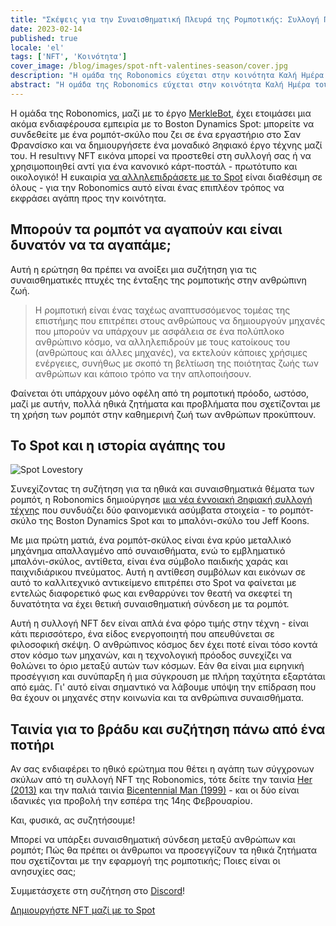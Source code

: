 ```yaml
---
title: "Σκέψεις για την Συναισθηματική Πλευρά της Ρομποτικής: Συλλογή Περιορισμένων NFT για την Ημέρα του Αγίου Βαλεντίνου"
date: 2023-02-14
published: true
locale: 'el'
tags: ['NFT', 'Κοινότητα']
cover_image: /blog/images/spot-nft-valentines-season/cover.jpg
description: "Η ομάδα της Robonomics εύχεται στην κοινότητα Καλή Ημέρα του Αγίου Βαλεντίνου! Σήμερα, έχουμε ακόμα έναν λόγο να μιλήσουμε για τα συναισθήματά μας, να εκφράσουμε αγάπη και ευγνωμοσύνη, να δώσουμε κάτι γλυκό και ευχάριστο στον ψυχοσύντροφό μας, φίλο - σε όποιον άλλο ο καρδιά μας επιθυμεί."
abstract: "Η ομάδα της Robonomics εύχεται στην κοινότητα Καλή Ημέρα του Αγίου Βαλεντίνου! Σήμερα, έχουμε ακόμα έναν λόγο να μιλήσουμε για τα συναισθήματά μας, να εκφράσουμε αγάπη και ευγνωμοσύνη, να δώσουμε κάτι γλυκό και ευχάριστο στον ψυχοσύντροφό μας, φίλο - σε όποιον άλλο ο καρδιά μας επιθυμεί."
---
```


Η ομάδα της Robonomics, μαζί με το έργο [MerkleBot](https://merklebot.com/), έχει ετοιμάσει μια ακόμα ενδιαφέρουσα εμπειρία με το Boston Dynamics Spot: μπορείτε να συνδεθείτε με ένα ρομπότ-σκύλο που ζει σε ένα εργαστήριο στο Σαν Φρανσίσκο και να δημιουργήσετε ένα μοναδικό Ϩηφιακό έργο τέχνης μαζί του. Η resulτινγ NFT εικόνα μπορεί να προστεθεί στη συλλογή σας ή να χρησιμοποιηθεί αντί για ένα κανονικό κάρτ-ποστάλ - πρωτότυπο και οικολογικό! Η ευκαιρία [να αλληλεπιδράσετε με το Spot](https://spot.merklebot.com/) είναι διαθέσιμη σε όλους - για την Robonomics αυτό είναι ένας επιπλέον τρόπος να εκφράσει αγάπη προς την κοινότητα.

## Μπορούν τα ρομπότ να αγαπούν και είναι δυνατόν να τα αγαπάμε;

Αυτή η ερώτηση θα πρέπει να ανοίξει μια συζήτηση για τις συναισθηματικές πτυχές της ένταξης της ρομποτικής στην ανθρώπινη ζωή.

> Η ρομποτική είναι ένας ταχέως αναπτυσσόμενος τομέας της επιστήμης που επιτρέπει στους ανθρώπους να δημιουργούν μηχανές που μπορούν να υπάρχουν με ασφάλεια σε ένα πολύπλοκο ανθρώπινο κόσμο, να αλληλεπιδρούν με τους κατοίκους του (ανθρώπους και άλλες μηχανές), να εκτελούν κάποιες χρήσιμες ενέργειες, συνήθως με σκοπό τη βελτίωση της ποιότητας ζωής των ανθρώπων και κάποιο τρόπο να την απλοποιήσουν.

Φαίνεται ότι υπάρχουν μόνο οφέλη από τη ρομποτική πρόοδο, ωστόσο, μαζί με αυτήν, πολλά ηθικά ζητήματα και προβλήματα που σχετίζονται με τη χρήση των ρομπότ στην καθημερινή ζωή των ανθρώπων προκύπτουν.

## Το Spot και η ιστορία αγάπης του

![Spot Lovestory](/blog/images/spot-nft-valentines-season/spot_lovestory.png)

Συνεχίζοντας τη συζήτηση για τα ηθικά και συναισθηματικά θέματα των ρομπότ, η Robonomics δημιούργησε [μια νέα έννοιακή Ϩηφιακή συλλογή τέχνης](https://singular.app/collectibles/kusama/b437f70371c8622e02-MBVD-2023/16627505-b437f70371c8622e02-MBVD-2023-MBVD-2023-00000006) που συνδυάζει δύο φαινομενικά ασύμβατα στοιχεία - το ρομπότ-σκύλο της Boston Dynamics Spot και το μπαλόνι-σκύλο του Jeff Koons.

Με μια πρώτη ματιά, ένα ρομπότ-σκύλος είναι ένα κρύο μεταλλικό μηχάνημα απαλλαγμένο από συναισθήματα, ενώ το εμβληματικό μπαλόνι-σκύλος, αντίθετα, είναι ένα σύμβολο παιδικής χαράς και παιχνιδιάρικου πνεύματος. Αυτή η αντίθεση συμβόλων και εικόνων σε αυτό το καλλιτεχνικό αντικείμενο επιτρέπει στο Spot να φαίνεται με εντελώς διαφορετικό φως και ενθαρρύνει τον θεατή να σκεφτεί τη δυνατότητα να έχει θετική συναισθηματική σύνδεση με τα ρομπότ.

Αυτή η συλλογή NFT δεν είναι απλά ένα φόρο τιμής στην τέχνη - είναι κάτι περισσότερο, ένα είδος ενεργοποιητή που απευθύνεται σε φιλοσοφική σκέψη. Ο ανθρώπινος κόσμος δεν έχει ποτέ είναι τόσο κοντά στον κόσμο των μηχανών, και η τεχνολογική πρόοδος συνεχίζει να θολώνει το όριο μεταξύ αυτών των κόσμων. Εάν θα είναι μια ειρηνική προσέγγιση και συνύπαρξη ή μια σύγκρουση με πλήρη ταχύτητα εξαρτάται από εμάς. Γι' αυτό είναι σημαντικό να λάβουμε υπόψη την επίδραση που θα έχουν οι μηχανές στην κοινωνία και τα ανθρώπινα συναισθήματα.

## Ταινία για το βράδυ και συζήτηση πάνω από ένα ποτήρι

Αν σας ενδιαφέρει το ηθικό ερώτημα που θέτει η αγάπη των σύγχρονων σκύλων από τη συλλογή NFT της Robonomics, τότε δείτε την ταινία [Her (2013)](https://www.imdb.com/title/tt1798709/) και την παλιά ταινία [Bicentennial Man (1999)](https://www.imdb.com/title/tt0182789/) - και οι δύο είναι ιδανικές για προβολή την εσπέρα της 14ης Φεβρουαρίου.

Και, φυσικά, ας συζητήσουμε!

Μπορεί να υπάρξει συναισθηματική σύνδεση μεταξύ ανθρώπων και ρομπότ; Πώς θα πρέπει οι άνθρωποι να προσεγγίζουν τα ηθικά ζητήματα που σχετίζονται με την εφαρμογή της ρομποτικής; Ποιες είναι οι ανησυχίες σας;

Συμμετάσχετε στη συζήτηση στο [Discord](https://discord.gg/dyFgwHfCN7)!

<a style="{textAlign: 'center', display: 'block' }" href="https://spot.merklebot.com/" target="_blank" aria-label="δημιουργήστε το δικό σας nft με τη βοήθεια του Spot">Δημιουργήστε NFT μαζί με το Spot</a>
